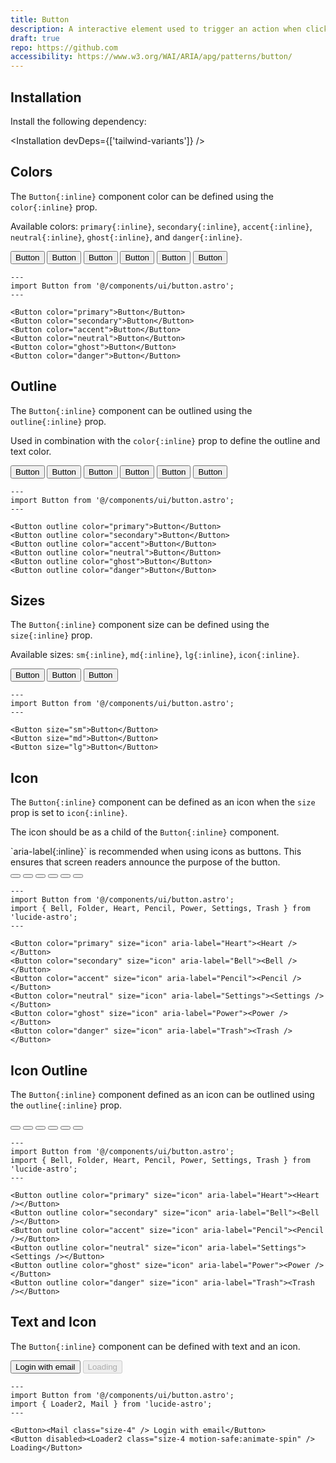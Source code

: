 ```yaml
---
title: Button
description: A interactive element used to trigger an action when clicked or activated.
draft: true
repo: https://github.com
accessibility: https://www.w3.org/WAI/ARIA/apg/patterns/button/
---
```



## Installation

Install the following dependency:

<Installation devDeps={['tailwind-variants']} />

## Colors

The `Button{:inline}` component color can be defined using the `color{:inline}` prop.

Available colors: `primary{:inline}`, `secondary{:inline}`, `accent{:inline}`, `neutral{:inline}`,
`ghost{:inline}`, and `danger{:inline}`.

<Showcase>
  <div slot="example" class="flex flex-wrap justify-center gap-6">
    <Button color="primary">Button</Button>
    <Button color="secondary">Button</Button>
    <Button color="accent">Button</Button>
    <Button color="neutral">Button</Button>
    <Button color="ghost">Button</Button>
    <Button color="danger">Button</Button>
  </div>
  
```astro
---
import Button from '@/components/ui/button.astro';
---

<Button color="primary">Button</Button>
<Button color="secondary">Button</Button>
<Button color="accent">Button</Button>
<Button color="neutral">Button</Button>
<Button color="ghost">Button</Button>
<Button color="danger">Button</Button>
```

</Showcase>

## Outline

The `Button{:inline}` component can be outlined using the `outline{:inline}` prop.

Used in combination with the `color{:inline}` prop to define the outline and text color.

<Showcase>
  <div slot="example" class="flex flex-wrap justify-center gap-6">
    <Button outline color="primary">Button</Button>
    <Button outline color="secondary">Button</Button>
    <Button outline color="accent">Button</Button>
    <Button outline color="neutral">Button</Button>
    <Button outline color="ghost">Button</Button>
    <Button outline color="danger">Button</Button>
  </div>

```astro
---
import Button from '@/components/ui/button.astro';
---

<Button outline color="primary">Button</Button>
<Button outline color="secondary">Button</Button>
<Button outline color="accent">Button</Button>
<Button outline color="neutral">Button</Button>
<Button outline color="ghost">Button</Button>
<Button outline color="danger">Button</Button>
```

</Showcase>

## Sizes

The `Button{:inline}` component size can be defined using the `size{:inline}` prop.

Available sizes: `sm{:inline}`, `md{:inline}`, `lg{:inline}`, `icon{:inline}`.

<Showcase>
  <div slot="example" class="flex flex-wrap gap-6 justify-center items-end">
    <Button size="sm">Button</Button>
    <Button size="md">Button</Button>
    <Button size="lg">Button</Button>
  </div>

```astro
---
import Button from '@/components/ui/button.astro';
---

<Button size="sm">Button</Button>
<Button size="md">Button</Button>
<Button size="lg">Button</Button>
```

</Showcase>

## Icon

The `Button{:inline}` component can be defined as an icon when the `size` prop is set to
`icon{:inline}`.

The icon should be as a child of the `Button{:inline}` component.

<Note title="Accessiblity" type="tip">
  `aria-label{:inline}` is recommended when using icons as buttons. This ensures that screen readers
  announce the purpose of the button.
</Note>

<Showcase>
  <div slot="example" class="flex flex-wrap gap-6 justify-center">
    <Button color="primary" size="icon" aria-label="Heart"><Heart /></Button>
    <Button color="secondary" size="icon" aria-label="Bell"><Bell /></Button>
    <Button color="accent" size="icon" aria-label="Pencil"><Pencil /></Button>
    <Button color="neutral" size="icon" aria-label="Settings"><Settings /></Button>
    <Button color="ghost" size="icon" aria-label="Power"><Power /></Button>
    <Button color="danger" size="icon" aria-label="Trash"><Trash /></Button>
  </div>

```astro
---
import Button from '@/components/ui/button.astro';
import { Bell, Folder, Heart, Pencil, Power, Settings, Trash } from 'lucide-astro';
---

<Button color="primary" size="icon" aria-label="Heart"><Heart /></Button>
<Button color="secondary" size="icon" aria-label="Bell"><Bell /></Button>
<Button color="accent" size="icon" aria-label="Pencil"><Pencil /></Button>
<Button color="neutral" size="icon" aria-label="Settings"><Settings /></Button>
<Button color="ghost" size="icon" aria-label="Power"><Power /></Button>
<Button color="danger" size="icon" aria-label="Trash"><Trash /></Button>
```

</Showcase>

## Icon Outline

The `Button{:inline}` component defined as an icon can be outlined using the `outline{:inline}`
prop.

<Showcase>
  <div slot="example" class="flex flex-wrap gap-6 justify-center">
    <Button outline color="primary" size="icon" aria-label="Heart"><Heart /></Button>
    <Button outline color="secondary" size="icon" aria-label="Bell"><Bell /></Button>
    <Button outline color="accent" size="icon" aria-label="Pencil"><Pencil /></Button>
    <Button outline color="neutral" size="icon" aria-label="Settings"><Settings /></Button>
    <Button outline color="ghost" size="icon" aria-label="Power"><Power /></Button>
    <Button outline color="danger" size="icon" aria-label="Trash"><Trash /></Button>
  </div>

```astro
---
import Button from '@/components/ui/button.astro';
import { Bell, Folder, Heart, Pencil, Power, Settings, Trash } from 'lucide-astro';
---

<Button outline color="primary" size="icon" aria-label="Heart"><Heart /></Button>
<Button outline color="secondary" size="icon" aria-label="Bell"><Bell /></Button>
<Button outline color="accent" size="icon" aria-label="Pencil"><Pencil /></Button>
<Button outline color="neutral" size="icon" aria-label="Settings"><Settings /></Button>
<Button outline color="ghost" size="icon" aria-label="Power"><Power /></Button>
<Button outline color="danger" size="icon" aria-label="Trash"><Trash /></Button>
```

</Showcase>

## Text and Icon

The `Button{:inline}` component can be defined with text and an icon.

<Showcase>
  <div slot="example" class="flex flex-wrap gap-6 justify-center">
    <Button><Mail class="size-4" /> Login with email</Button>
    <Button disabled><Loader2 class="size-4 motion-safe:animate-spin" /> Loading</Button>
  </div>

```astro
---
import Button from '@/components/ui/button.astro';
import { Loader2, Mail } from 'lucide-astro';
---

<Button><Mail class="size-4" /> Login with email</Button>
<Button disabled><Loader2 class="size-4 motion-safe:animate-spin" /> Loading</Button>
```

</Showcase>
